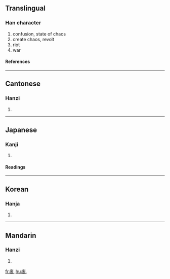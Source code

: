 {{see|乱}}<!-- may be replaced by zh-forms -->

==Translingual==
===Han character===
{{Han char|rn=5|rad=乙|as=12|sn=13|four=2221<sub>0</sub>|canj=月月山 (BBU)}}
# confusion, state of chaos
# create chaos, revolt
# riot
# war
====References====
{{Han ref|kx=0084.330|dkj=00214|dj=0173.080|hdz=10057.100|uh=4E82|ud=20098|bh=B6C3|bd=46787}}
----
==Cantonese==
===Hanzi===
{{yue-hanzi|jyut=|y=lyun6}}
# {{defn|Cantonese}}
----

==Japanese==
===Kanji===
{{ja-kanji|grade=|rs=乙12}}
# {{defn|Japanese}}
====Readings====
{{ja-readings|on=[[らん]] (ran), [[ろん]] (ron)|kun=[[みだれる]] (midareru)}}
----
==Korean==
===Hanja===
{{ko-hanja|hangeul=란|rv=ran|mr=ran}}
# {{defn|Korean}}
----
==Mandarin==
===Hanzi===
{{cmn-hanzi|sim=乱|pin=[[luàn]] ([[luan4]])|wg=luan<sup>4</sup>}}
# {{defn|Mandarin}}

[[fr:亂]]
[[hu:亂]]